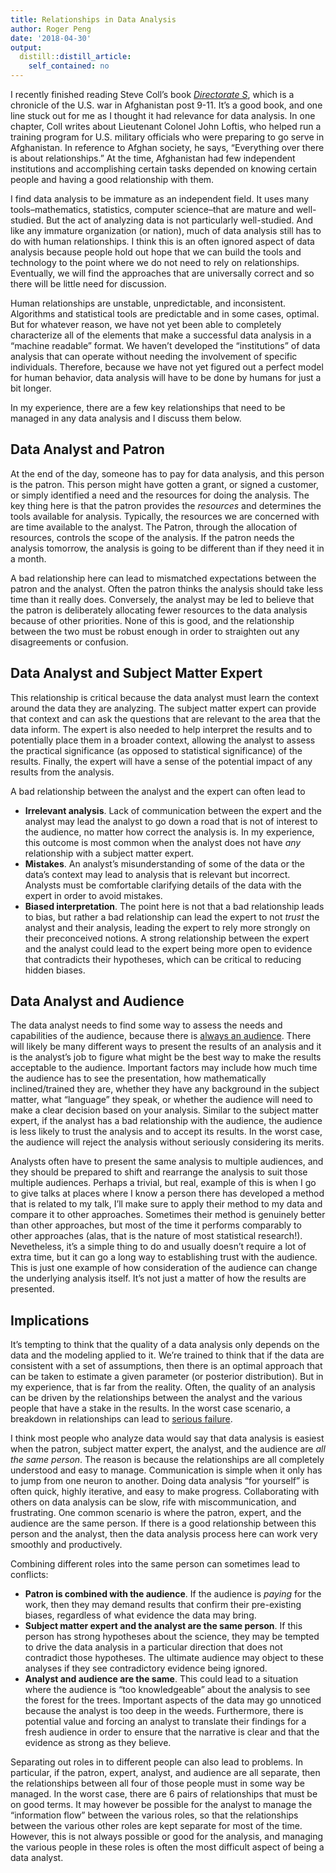 ```yaml
---
title: Relationships in Data Analysis
author: Roger Peng
date: '2018-04-30'
output:
  distill::distill_article:
    self_contained: no
---
```



I recently finished reading Steve Coll’s book [*Directorate S*](https://www.penguinrandomhouse.com/books/529288/directorate-s-by-steve-coll/9781594204586/), which is a chronicle of the U.S. war in Afghanistan post 9-11. It’s a good book, and one line stuck out for me as I thought it had relevance for data analysis. In one chapter, Coll writes about Lieutenant Colonel John Loftis, who helped run a training program for U.S. military officials who were preparing to go serve in Afghanistan. In reference to Afghan society, he says, "Everything over there is about relationships." At the time, Afghanistan had few independent institutions and accomplishing certain tasks depended on knowing certain people and having a good relationship with them. 

I find data analysis to be immature as an independent field. It uses many tools--mathematics, statistics, computer science--that are mature and well-studied. But the act of analyzing data is not particularly well-studied. And like any immature organization (or nation), much of data analysis still has to do with human relationships. I think this is an often ignored aspect of data analysis because people hold out hope that we can build the tools and technology to the point where we do not need to rely on relationships. Eventually, we will find the approaches that are universally correct and so there will be little need for discussion.

Human relationships are unstable, unpredictable, and inconsistent. Algorithms and statistical tools are predictable and in some cases, optimal. But for whatever reason, we have not yet been able to completely characterize all of the elements that make a successful data analysis in a "machine readable" format. We haven’t developed the “institutions” of data analysis that can operate without needing the involvement of specific individuals. Therefore, because we have not yet figured out a perfect model for human behavior, data analysis will have to be done by humans for just a bit longer. 

In my experience, there are a few key relationships that need to be managed in any data analysis and I discuss them below.

## Data Analyst and Patron

At the end of the day, someone has to pay for data analysis, and this person is the patron. This person might have gotten a grant, or signed a customer, or simply identified a need and the resources for doing the analysis. The key thing here is that the patron provides the *resources* and determines the tools available for analysis. Typically, the resources we are concerned with are time available to the analyst. The Patron, through the allocation of resources, controls the scope of the analysis. If the patron needs the analysis tomorrow, the analysis is going to be different than if they need it in a month.

A bad relationship here can lead to mismatched expectations between the patron and the analyst. Often the patron thinks the analysis should take less time than it really does. Conversely, the analyst may be led to believe that the patron is deliberately allocating fewer resources to the data analysis because of other priorities. None of this is good, and the relationship between the two must be robust enough in order to straighten out any disagreements or confusion.

## Data Analyst and Subject Matter Expert 

This relationship is critical because the data analyst must learn the context around the data they are analyzing. The subject matter expert can provide that context and can ask the questions that are relevant to the area that the data inform. The expert is also needed to help interpret the results and to potentially place them in a broader context, allowing the analyst to assess the practical significance (as opposed to statistical significance) of the results. Finally, the expert will have a sense of the potential impact of any results from the analysis.

A bad relationship between the analyst and the expert can often lead to

* **Irrelevant analysis**. Lack of communication between the expert and the analyst may lead the analyst to go down a road that is not of interest to the audience, no matter how correct the analysis is. In my experience, this outcome is most common when the analyst does not have *any* relationship with a subject matter expert.
* **Mistakes**. An analyst’s misunderstanding of some of the data or the data’s context may lead to analysis that is relevant but incorrect. Analysts must be comfortable clarifying details of the data with the expert in order to avoid mistakes.
* **Biased interpretation**. The point here is not that a bad relationship leads to bias, but rather a bad relationship can lead the expert to not *trust* the analyst and their analysis, leading the expert to rely more strongly on their preconceived notions. A strong relationship between the expert and the analyst could lead to the expert being more open to evidence that contradicts their hypotheses, which can be critical to reducing hidden biases.

## Data Analyst and Audience

The data analyst needs to find some way to assess the needs and capabilities of the audience, because there is [always an audience](https://simplystatistics.org/2018/04/17/what-is-a-successful-data-analysis/). There will likely be many different ways to present the results of an analysis and it is the analyst’s job to figure what might be the best way to make the results acceptable to the audience. Important factors may include how much time the audience has to see the presentation, how mathematically inclined/trained they are, whether they have any background in the subject matter, what “language” they speak, or whether the audience will need to make a clear decision based on your analysis. Similar to the subject matter expert, if the analyst has a bad relationship with the audience, the audience is less likely to trust the analysis and to accept its results. In the worst case, the audience will reject the analysis without seriously considering its merits. 

Analysts often have to present the same analysis to multiple audiences, and they should be prepared to shift and rearrange the analysis to suit those multiple audiences. Perhaps a trivial, but real, example of this is when I go to give talks at places where I know a person there has developed a method that is related to my talk, I’ll make sure to apply their method to my data and compare it to other approaches. Sometimes their method is genuinely better than other approaches, but most of the time it performs comparably to other approaches (alas, that is the nature of most statistical research!). Nevetheless, it’s a simple thing to do and usually doesn’t require a lot of extra time, but it can go a long way to establishing trust with the audience. This is just one example of how consideration of the audience can change the underlying analysis itself. It’s not just a matter of how the results are presented.

## Implications

It’s tempting to think that the quality of a data analysis only depends on the data and the modeling applied to it. We’re trained to think that if the data are consistent with a set of assumptions, then there is an optimal approach that can be taken to estimate a given parameter (or posterior distribution). But in my experience, that is far from the reality. Often, the quality of an analysis can be driven by the relationships between the analyst and the various people that have a stake in the results. In the worst case scenario, a breakdown in relationships can lead to [serious failure](https://simplystatistics.org/2018/04/23/what-can-we-learn-from-data-analysis-failures/).

I think most people who analyze data would say that data analysis is easiest when the patron, subject matter expert, the analyst, and the audience are *all the same person*. The reason is because the relationships are all completely understood and easy to manage. Communication is simple when it only has to jump from one neuron to another. Doing data analysis "for yourself" is often quick, highly iterative, and easy to make progress. Collaborating with others on data analysis can be slow, rife with miscommunication, and frustrating. One common scenario is where the patron, expert, and the audience are the same person. If there is a good relationship between this person and the analyst, then the data analysis process here can work very smoothly and productively. 

Combining different roles into the same person can sometimes lead to conflicts:

* **Patron is combined with the audience**. If the audience is *paying* for the work, then they may demand results that confirm their pre-existing biases, regardless of what evidence the data may bring. 
* **Subject matter expert and the analyst are the same person**. If this person has strong hypotheses about the science, they may be tempted to drive the data analysis in a particular direction that does not contradict those hypotheses. The ultimate audience may object to these analyses if they see contradictory evidence being ignored.
* **Analyst and audience are the same**. This could lead to a situation where the audience is "too knowledgeable" about the analysis to see the forest for the trees. Important aspects of the data may go unnoticed because the analyst is too deep in the weeds. Furthermore, there is potential value and forcing an analyst to translate their findings for a fresh audience in order to ensure that the narrative is clear and that the evidence as strong as they believe.

Separating out roles in to different people can also lead to problems. In particular, if the patron, expert, analyst, and audience are all separate, then the relationships between all four of those people must in some way be managed. In the worst case, there are 6 pairs of relationships that must be on good terms. It may however be possible for the analyst to manage the "information flow" between the various roles, so that the relationships between the various other roles are kept separate for most of the time. However, this is not always possible or good for the analysis, and managing the various people in these roles is often the most difficult aspect of being a data analyst.
